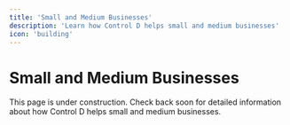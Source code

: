 ```yaml
---
title: 'Small and Medium Businesses'
description: 'Learn how Control D helps small and medium businesses'
icon: 'building'
---
```


# Small and Medium Businesses

This page is under construction. Check back soon for detailed information about how Control D helps small and medium businesses.